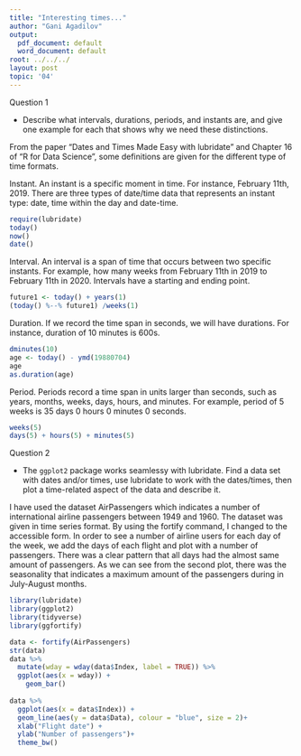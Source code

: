 ```yaml
---
title: "Interesting times..."
author: "Gani Agadilov"
output:
  pdf_document: default
  word_document: default
root: ../../../
layout: post
topic: '04'
---
```


Question 1

- Describe what intervals, durations, periods, and instants are, and give one example for each that shows why we need these distinctions.

From the paper "Dates and Times Made Easy with lubridate" and Chapter 16 of "R for Data Science", some definitions are given for the different type of time formats.

Instant. An instant is a specific moment in time. For instance, February 11th, 2019. There are three types of date/time data that represents an instant type: date, time within the day and date-time.
```r
require(lubridate)
today()
now()
date()
```

Interval. An interval is a span of time that occurs between two specific instants. For example, how many weeks from February 11th in 2019 to February 11th in 2020. Intervals have a starting and ending point.
```r
future1 <- today() + years(1)
(today() %--% future1) /weeks(1)
```

Duration. If we record the time span in seconds, we will have durations. For instance, duration of 10 minutes is 600s.

```r
dminutes(10)
age <- today() - ymd(19880704)
age
as.duration(age)
```

Period. Periods record a time span in units larger than seconds, such as years, months, weeks, days, hours, and minutes. For example, period of 5 weeks is 35 days 0 hours 0 minutes 0 seconds.
```r
weeks(5)
days(5) + hours(5) + minutes(5)
```

Question 2

- The `ggplot2` package works seamlessy with lubridate. Find a data set with dates and/or times, use lubridate to work with the dates/times, then plot a time-related aspect of the data and describe it.  

I have used the dataset AirPassengers which indicates a number of international airline passengers between 1949 and 1960.  The dataset was given in time series format. By using the fortify command, I changed to the accessible form. In order to see a number of airline users for each day of the week, we add the days of each flight and plot with a number of passengers. There was a clear pattern that all days had the almost same amount of passengers. As we can see from the second plot, there was the seasonality that indicates a maximum amount of the passengers during in July-August months.
```r
library(lubridate)
library(ggplot2)
library(tidyverse)
library(ggfortify)

data <- fortify(AirPassengers)
str(data)
data %>% 
  mutate(wday = wday(data$Index, label = TRUE)) %>% 
  ggplot(aes(x = wday)) +
    geom_bar()
 
data %>%
  ggplot(aes(x = data$Index)) +
  geom_line(aes(y = data$Data), colour = "blue", size = 2)+
  xlab("Flight date") +
  ylab("Number of passengers")+
  theme_bw()
```

















